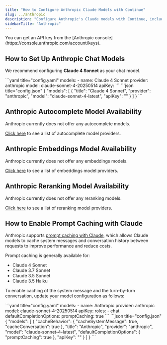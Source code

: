 ```yaml
---
title: "How to Configure Anthropic Claude Models with Continue"
slug: ../anthropic
description: "Configure Anthropic's Claude models with Continue, including Claude 4 Sonnet with prompt caching capabilities to improve performance and reduce costs for chat applications"
sidebarTitle: "Anthropic"
---
```


<Info>
  You can get an API key from the [Anthropic
  console](https://console.anthropic.com/account/keys).
</Info>

## How to Set Up Anthropic Chat Models

We recommend configuring **Claude 4 Sonnet** as your chat model.

<Tabs>
  <Tab title="YAML">
  ```yaml title="config.yaml"
  models:
    - name: Claude 4 Sonnet
      provider: anthropic
      model: claude-sonnet-4-20250514
      apiKey: <YOUR_ANTHROPIC_API_KEY>
  ```
  </Tab>
  <Tab title="JSON">
  ```json title="config.json"
  {
    "models": [
      {
        "title": "Claude 4 Sonnet",
        "provider": "anthropic",
        "model": "claude-sonnet-4-latest",
        "apiKey": "<YOUR_ANTHROPIC_API_KEY>"
      }
    ]
  }
  ```
  </Tab>
</Tabs>

## Anthropic Autocomplete Model Availability

Anthropic currently does not offer any autocomplete models.

[Click here](../../model-roles/autocomplete.md) to see a list of autocomplete model providers.

## Anthropic Embeddings Model Availability

Anthropic currently does not offer any embeddings models.

[Click here](../../model-roles/embeddings.mdx) to see a list of embeddings model providers.

## Anthropic Reranking Model Availability

Anthropic currently does not offer any reranking models.

[Click here](../../model-roles/reranking.mdx) to see a list of reranking model providers.

## How to Enable Prompt Caching with Claude

Anthropic supports [prompt caching with Claude](https://docs.anthropic.com/en/docs/build-with-claude/prompt-caching), which allows Claude models to cache system messages and conversation history between requests to improve performance and reduce costs.

Prompt caching is generally available for:

- Claude 4 Sonnet
- Claude 3.7 Sonnet
- Claude 3.5 Sonnet
- Claude 3.5 Haiku

To enable caching of the system message and the turn-by-turn conversation, update your model configuration as follows:

<Tabs>
  <Tab title="YAML">
  ```yaml title="config.yaml"
  models:
    - name: Anthropic
      provider: anthropic
      model: claude-sonnet-4-20250514
      apiKey: <YOUR_ANTHROPIC_API_KEY>
      roles:
        - chat
      defaultCompletionOptions:
        promptCaching: true
  ```
  </Tab>
  <Tab title="JSON">
  ```json title="config.json"
  {
    "models": [
      {
        "cacheBehavior": {
          "cacheSystemMessage": true,
          "cacheConversation": true
        },
        "title": "Anthropic",
        "provider": "anthropic",
        "model": "claude-sonnet-4-latest",
        "defaultCompletionOptions": {
          "promptCaching": true
        },
        "apiKey": "<YOUR_ANTHROPIC_API_KEY>"
      }
    ]
  }
  ```
  </Tab>
</Tabs>